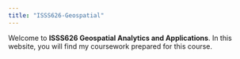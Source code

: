 ```yaml
---
title: "ISSS626-Geospatial"
---
```


Welcome to **ISSS626 Geospatial Analytics and Applications**. In this website, you will find my coursework prepared for this course.
